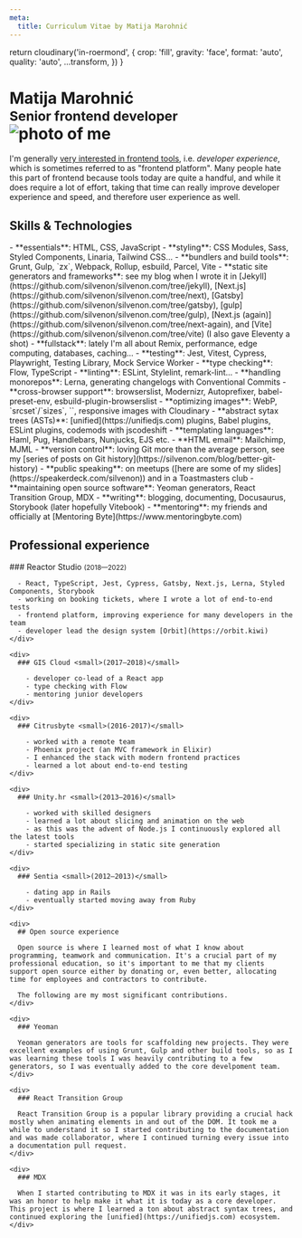 ```yaml
---
meta:
  title: Curriculum Vitae by Matija Marohnić
---
```



  return cloudinary('in-roermond', {
    crop: 'fill',
    gravity: 'face',
    format: 'auto',
    quality: 'auto',
    ...transform,
  })
}

<Prose as="main" className="mt-2 pb-6 md:pb-10 lg:mt-4">
  <h1 className="flex flex-col items-center text-center sm:flex-row sm:text-left">
    <div className="sm:flex-1">
      <span>Matija Marohnić</span><br />
      <small className="font-normal">Senior frontend developer</small>
    </div>
    <div className="w-[256px] mt-4 sm:mt-0">
      <div className="aspect-w-3 aspect-h-2">
        <img
          className="!my-0 rounded-2xl"
          srcSet={`
            ${getImageUrl({ aspectRatio: '3:2', width: 256, dpr: 2 })} 2x
          `}
          src={getImageUrl({ aspectRatio: '3:2', width: 256 })}
          alt="photo of me"
        />
      </div>
    </div>
  </h1>

  I'm generally [very interested in frontend tools](https://twitter.com/silvenon/status/1151063178845020160), i.e. _developer experience_, which is sometimes referred to as "frontend platform". Many people hate this part of frontend because tools today are quite a handful, and while it does require a lot of effort, taking that time can really improve developer experience and speed, and therefore user experience as well.

  ## Skills & Technologies

  <div className="cv-skills sm:columns-2">
    - **essentials**: HTML, CSS, JavaScript
    - **styling**: CSS Modules, Sass, Styled Components, Linaria, Tailwind CSS...
    - **bundlers and build tools**: Grunt, Gulp, `zx`, Webpack, Rollup, esbuild, Parcel, Vite
    - **static site generators and frameworks**: see my blog when I wrote it in [Jekyll](https://github.com/silvenon/silvenon.com/tree/jekyll), [Next.js](https://github.com/silvenon/silvenon.com/tree/next), [Gatsby](https://github.com/silvenon/silvenon.com/tree/gatsby), [gulp](https://github.com/silvenon/silvenon.com/tree/gulp), [Next.js (again)](https://github.com/silvenon/silvenon.com/tree/next-again), and [Vite](https://github.com/silvenon/silvenon.com/tree/vite) (I also gave Eleventy a shot)
    - **fullstack**: lately I'm all about Remix, performance, edge computing, databases, caching...
    - **testing**: Jest, Vitest, Cypress, Playwright, Testing Library, Mock Service Worker
    - **type checking**: Flow, TypeScript
    - **linting**: ESLint, Stylelint, remark-lint...
    - **handling monorepos**: Lerna, generating changelogs with Conventional Commits
    - **cross-browser support**: browserslist, Modernizr, Autoprefixer, babel-preset-env, esbuild-plugin-browserslist
    - **optimizing images**: WebP, `srcset`/`sizes`, `<picture>`, responsive images with Cloudinary
    - **abstract sytax trees (ASTs)**: [unified](https://unifiedjs.com) plugins, Babel plugins, ESLint plugins, codemods with jscodeshift
    - **templating languages**: Haml, Pug, Handlebars, Nunjucks, EJS etc.
    - **HTML email**: Mailchimp, MJML
    - **version control**: loving Git more than the average person, see my [series of posts on Git history](https://silvenon.com/blog/better-git-history)
    - **public speaking**: on meetups ([here are some of my slides](https://speakerdeck.com/silvenon)) and in a Toastmasters club
    - **maintaining open source software**: Yeoman generators, React Transition Group, MDX
    - **writing**: blogging, documenting, Docusaurus, Storybook (later hopefully Vitebook)
    - **mentoring**: my friends and officially at [Mentoring Byte](https://www.mentoringbyte.com)
  </div>

  ## Professional experience

  <div className="cv-experience">
    <div>
      ### Reactor Studio <small>(2018—2022)</small>

      - React, TypeScript, Jest, Cypress, Gatsby, Next.js, Lerna, Styled Components, Storybook
      - working on booking tickets, where I wrote a lot of end-to-end tests
      - frontend platform, improving experience for many developers in the team
      - developer lead the design system [Orbit](https://orbit.kiwi)
    </div>

    <div>
      ### GIS Cloud <small>(2017—2018)</small>

        - developer co-lead of a React app
        - type checking with Flow
        - mentoring junior developers
    </div>

    <div>
      ### Citrusbyte <small>(2016-2017)</small>

        - worked with a remote team
        - Phoenix project (an MVC framework in Elixir)
        - I enhanced the stack with modern frontend practices
        - learned a lot about end-to-end testing
    </div>

    <div>
      ### Unity.hr <small>(2013—2016)</small>

        - worked with skilled designers
        - learned a lot about slicing and animation on the web
        - as this was the advent of Node.js I continuously explored all the latest tools
        - started specializing in static site generation
    </div>

    <div>
      ### Sentia <small>(2012—2013)</small>

        - dating app in Rails
        - eventually started moving away from Ruby
    </div>

    <div>
      ## Open source experience

      Open source is where I learned most of what I know about programming, teamwork and communication. It's a crucial part of my professional education, so it's important to me that my clients support open source either by donating or, even better, allocating time for employees and contractors to contribute.

      The following are my most significant contributions.
    </div>

    <div>
      ### Yeoman

      Yeoman generators are tools for scaffolding new projects. They were excellent examples of using Grunt, Gulp and other build tools, so as I was learning these tools I was heavily contributing to a few generators, so I was eventually added to the core develpoment team.
    </div>

    <div>
      ### React Transition Group

      React Transition Group is a popular library providing a crucial hack mostly when animating elements in and out of the DOM. It took me a while to understand it so I started contributing to the documentation and was made collaborator, where I continued turning every issue into a documentation pull request.
    </div>

    <div>
      ### MDX

      When I started contributing to MDX it was in its early stages, it was an honor to help make it what it is today as a core developer. This project is where I learned a ton about abstract syntax trees, and continued exploring the [unified](https://unifiedjs.com) ecosystem.
    </div>
  </div>
</Prose>
